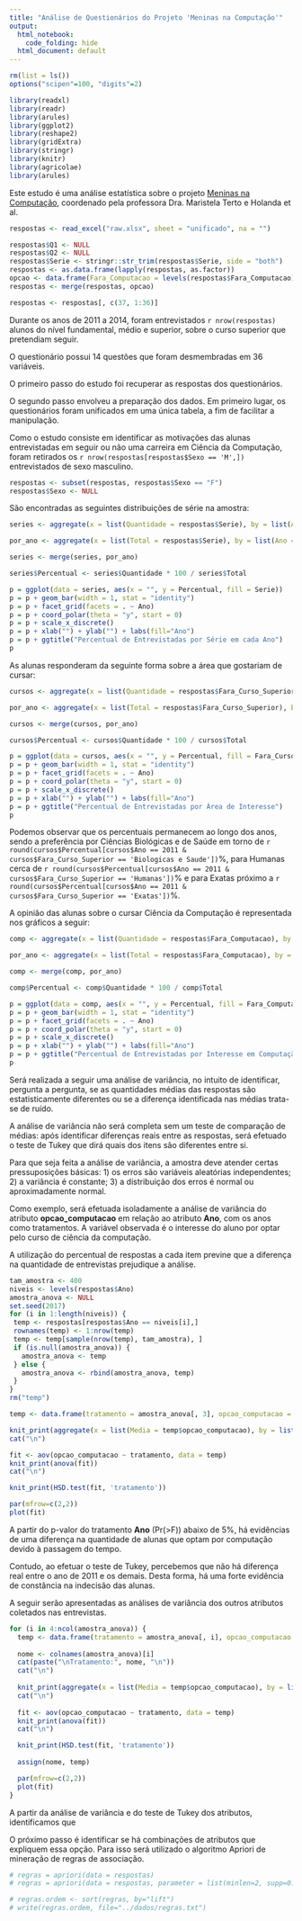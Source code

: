 ```yaml
---
title: "Análise de Questionários do Projeto 'Meninas na Computação'"
output:
  html_notebook: 
    code_folding: hide
  html_document: default
---
```

```r
rm(list = ls())
options("scipen"=100, "digits"=2)

library(readxl)
library(readr)
library(arules)
library(ggplot2)
library(reshape2)
library(gridExtra)
library(stringr)
library(knitr)
library(agricolae)
library(arules)
```

Este estudo é uma análise estatística sobre o projeto [Meninas na Computação](http://meninas.cic.unb.br/), coordenado pela professora Dra. Maristela Terto e Holanda et al. 

```r
respostas <- read_excel("raw.xlsx", sheet = "unificado", na = "")

respostas$Q1 <- NULL
respostas$Q2 <- NULL
respostas$Serie <- stringr::str_trim(respostas$Serie, side = "both")
respostas <- as.data.frame(lapply(respostas, as.factor))
opcao <- data.frame(Fara_Computacao = levels(respostas$Fara_Computacao), opcao_computacao = c(1, 2, 3))
respostas <- merge(respostas, opcao)

respostas <- respostas[, c(37, 1:36)]
```

Durante os anos de 2011 a 2014, foram entrevistados `r nrow(respostas)` alunos do nível fundamental, médio e superior, sobre o curso superior que pretendiam seguir. 

O questionário possui 14 questões que foram desmembradas em 36 variáveis.

O primeiro passo do estudo foi recuperar as respostas dos questionários. 

O segundo passo envolveu a preparação dos dados. Em primeiro lugar, os questionários foram unificados em uma única tabela, a fim de facilitar a manipulação.

Como o estudo consiste em identificar as motivações das alunas entrevistadas em seguir ou não uma carreira em Ciência da Computação, foram retirados os `r nrow(respostas[respostas$Sexo == 'M',])` entrevistados de sexo masculino.

```r
respostas <- subset(respostas, respostas$Sexo == "F")
respostas$Sexo <- NULL
```

São encontradas as seguintes distribuições de série na amostra:

```r
series <- aggregate(x = list(Quantidade = respostas$Serie), by = list(Ano = respostas$Ano, Serie = respostas$Serie), FUN=length)

por_ano <- aggregate(x = list(Total = respostas$Serie), by = list(Ano = respostas$Ano), FUN=length)

series <- merge(series, por_ano)

series$Percentual <- series$Quantidade * 100 / series$Total

p = ggplot(data = series, aes(x = "", y = Percentual, fill = Serie))  
p = p + geom_bar(width = 1, stat = "identity")
p = p + facet_grid(facets = . ~ Ano)
p = p + coord_polar(theta = "y", start = 0) 
p = p + scale_x_discrete()
p = p + xlab("") + ylab("") + labs(fill="Ano") 
p = p + ggtitle("Percentual de Entrevistadas por Série em cada Ano")
p
```

As alunas responderam da seguinte forma sobre a área que gostariam de cursar:

```r
cursos <- aggregate(x = list(Quantidade = respostas$Fara_Curso_Superior), by = list(Ano = respostas$Ano, Fara_Curso_Superior = respostas$Fara_Curso_Superior), FUN=length)

por_ano <- aggregate(x = list(Total = respostas$Fara_Curso_Superior), by = list(Ano = respostas$Ano), FUN=length)

cursos <- merge(cursos, por_ano)

cursos$Percentual <- cursos$Quantidade * 100 / cursos$Total

p = ggplot(data = cursos, aes(x = "", y = Percentual, fill = Fara_Curso_Superior))  
p = p + geom_bar(width = 1, stat = "identity")
p = p + facet_grid(facets = . ~ Ano)
p = p + coord_polar(theta = "y", start = 0) 
p = p + scale_x_discrete()
p = p + xlab("") + ylab("") + labs(fill="Ano") 
p = p + ggtitle("Percentual de Entrevistadas por Área de Interesse")
p
```

Podemos observar que os percentuais permanecem ao longo dos anos, sendo a preferência por Ciências Biológicas e de Saúde em torno de `r round(cursos$Percentual[cursos$Ano == 2011 & cursos$Fara_Curso_Superior == 'Biologicas e Saude'])`\%, para Humanas cerca de `r round(cursos$Percentual[cursos$Ano == 2011 & cursos$Fara_Curso_Superior == 'Humanas'])`\% e para Exatas próximo a `r round(cursos$Percentual[cursos$Ano == 2011 & cursos$Fara_Curso_Superior == 'Exatas'])`\%.

A opinião das alunas sobre o cursar Ciência da Computação é representada nos gráficos a seguir:

```r
comp <- aggregate(x = list(Quantidade = respostas$Fara_Computacao), by = list(Ano = respostas$Ano, Fara_Computacao = respostas$Fara_Computacao), FUN=length)

por_ano <- aggregate(x = list(Total = respostas$Fara_Computacao), by = list(Ano = respostas$Ano), FUN=length)

comp <- merge(comp, por_ano)

comp$Percentual <- comp$Quantidade * 100 / comp$Total

p = ggplot(data = comp, aes(x = "", y = Percentual, fill = Fara_Computacao))  
p = p + geom_bar(width = 1, stat = "identity")
p = p + facet_grid(facets = . ~ Ano)
p = p + coord_polar(theta = "y", start = 0) 
p = p + scale_x_discrete()
p = p + xlab("") + ylab("") + labs(fill="Ano") 
p = p + ggtitle("Percentual de Entrevistadas por Interesse em Computação")
p
```

Será realizada a seguir uma análise de variância, no intuito de identificar, pergunta a pergunta, se as quantidades médias das respostas são estatisticamente diferentes ou se a diferença identificada nas médias trata-se de ruído. 

A análise de variância não será completa sem um teste de comparação de médias: após identificar diferenças reais entre as respostas, será efetuado o teste de Tukey que dirá quais dos itens são diferentes entre si.

Para que seja feita a análise de variância, a amostra deve atender certas pressuposições básicas:
1) os erros são variáveis aleatórias independentes;
2) a variância é constante;
3) a distribuição dos erros é normal ou aproximadamente normal.

Como exemplo, será efetuada isoladamente a análise de variância do atributo **opcao_computacao** em relação ao atributo **Ano**, com os anos como tratamentos. A variável observada é o interesse do aluno por optar pelo curso de ciência da computação.

A utilização do percentual de respostas a cada item previne que a diferença na quantidade de entrevistas prejudique a análise. 

```r
tam_amostra <- 400
niveis <- levels(respostas$Ano)
amostra_anova <- NULL
set.seed(2017)
for (i in 1:length(niveis)) {
 temp <- respostas[respostas$Ano == niveis[i],]
 rownames(temp) <- 1:nrow(temp)
 temp <- temp[sample(nrow(temp), tam_amostra), ]
 if (is.null(amostra_anova)) {
   amostra_anova <- temp
 } else {
   amostra_anova <- rbind(amostra_anova, temp)
 }
}
rm("temp")
```


```r
temp <- data.frame(tratamento = amostra_anova[, 3], opcao_computacao = amostra_anova[, 1])

knit_print(aggregate(x = list(Media = temp$opcao_computacao), by = list(Tratamento = temp$tratamento), FUN=mean))
cat("\n")

fit <- aov(opcao_computacao ~ tratamento, data = temp)
knit_print(anova(fit))
cat("\n")

knit_print(HSD.test(fit, 'tratamento'))

par(mfrow=c(2,2))
plot(fit)
```

A partir do p-valor do tratamento **Ano** (Pr(>F)) abaixo de 5%, há evidências de uma diferença na quantidade de alunas que optam por computação devido à passagem do tempo.

Contudo, ao efetuar o teste de Tukey, percebemos que não há diferença real entre o ano de 2011 e os demais. Desta forma, há uma forte evidência de constância na indecisão das alunas.

A seguir serão apresentadas as análises de variância dos outros atributos coletados nas entrevistas.

```r

for (i in 4:ncol(amostra_anova)) {
  temp <- data.frame(tratamento = amostra_anova[, i], opcao_computacao = amostra_anova[, 1])
  
  nome <- colnames(amostra_anova)[i]
  cat(paste("\nTratamento:", nome, "\n"))  
  cat("\n")
  
  knit_print(aggregate(x = list(Media = temp$opcao_computacao), by = list(Tratamento = temp$tratamento), FUN=mean))
  cat("\n")
  
  fit <- aov(opcao_computacao ~ tratamento, data = temp)
  knit_print(anova(fit))
  cat("\n")

  knit_print(HSD.test(fit, 'tratamento'))
  
  assign(nome, temp)

  par(mfrow=c(2,2))  
  plot(fit)
}
```


A partir da análise de variância e do teste de Tukey dos atributos, identificamos que 


O próximo passo é identificar se há combinações de atributos que expliquem essa opção. Para isso será utilizado o algoritmo Apriori de mineração de regras de associação.

```r
# regras = apriori(data = respostas)
# regras = apriori(data = respostas, parameter = list(minlen=2, supp=0.1, conf=0.8, maxtime=300), appearance = list(rhs = c("Fara_Computacao=Sim", "Fara_Computacao=Nao", "Fara_Computacao=Nao sei ainda"), default="lhs"))

# regras.ordem <- sort(regras, by="lift")
# write(regras.ordem, file="../dados/regras.txt")
```

